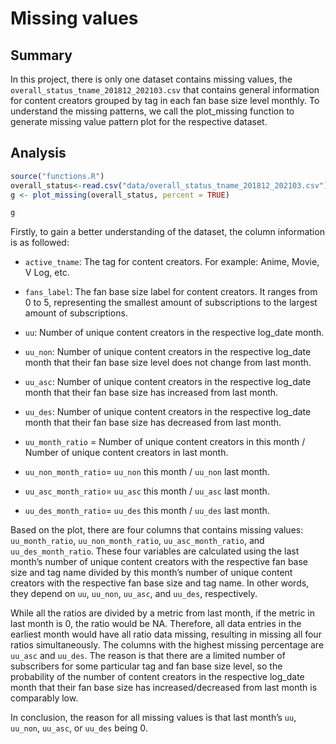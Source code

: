 # Missing values

## Summary

In this project, there is only one dataset contains missing values, the `overall_status_tname_201812_202103.csv` that contains general information for content creators grouped by tag in each fan base size level monthly. To understand the missing patterns, we call the plot_missing function to generate missing value pattern plot for the respective dataset.

## Analysis

```r
source("functions.R")
overall_status<-read.csv("data/overall_status_tname_201812_202103.csv")
g <- plot_missing(overall_status, percent = TRUE)

g
```

Firstly, to gain a better understanding of the dataset, the column information is as followed:

-   `active_tname`: The tag for content creators. For example: Anime, Movie, V Log, etc.

-   `fans_label`: The fan base size label for content creators. It ranges from 0 to 5, representing the smallest amount of subscriptions to the largest amount of subscriptions.

-   `uu`: Number of unique content creators in the respective log_date month.

-   `uu_non`: Number of unique content creators in the respective log_date month that their fan base size level does not change from last month.

-   `uu_asc`: Number of unique content creators in the respective log_date month that their fan base size has increased from last month.

-   `uu_des`: Number of unique content creators in the respective log_date month that their fan base size has decreased from last month.

-   `uu_month_ratio` = Number of unique content creators in this month / Number of unique content creators in last month.

-   `uu_non_month_ratio`= `uu_non` this month / `uu_non` last month.

-   `uu_asc_month_ratio`= `uu_asc` this month / `uu_asc` last month.

-   `uu_des_month_ratio`= `uu_des` this month / `uu_des` last month.

Based on the plot, there are four columns that contains missing values: `uu_month_ratio`, `uu_non_month_ratio`, `uu_asc_month_ratio`, and `uu_des_month_ratio`. These four variables are calculated using the last month's number of unique content creators with the respective fan base size and tag name divided by this month's number of unique content creators with the respective fan base size and tag name. In other words, they depend on `uu`, `uu_non`, `uu_asc`, and `uu_des`, respectively.

While all the ratios are divided by a metric from last month, if the metric in last month is 0, the ratio would be NA. Therefore, all data entries in the earliest month would have all ratio data missing, resulting in missing all four ratios simultaneously. The columns with the highest missing percentage are `uu_asc` and `uu_des`. The reason is that there are a limited number of subscribers for some particular tag and fan base size level, so the probability of the number of content creators in the respective log_date month that their fan base size has increased/decreased from last month is comparably low.

In conclusion, the reason for all missing values is that last month's `uu`, `uu_non`, `uu_asc`, or `uu_des` being 0.
